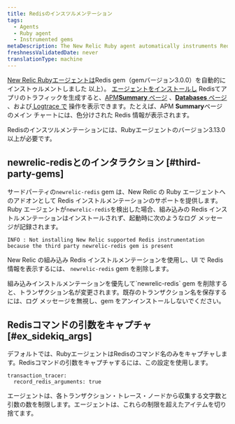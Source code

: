 ```yaml
---
title: Redisのインスツルメンテーション
tags:
  - Agents
  - Ruby agent
  - Instrumented gems
metaDescription: The New Relic Ruby agent automatically instruments Redis tasks.
freshnessValidatedDate: never
translationType: machine
---
```


[New Relic Rubyエージェントは](/docs/agents/ruby-agent/getting-started/new-relic-ruby)Redis gem（gemバージョン3.0.0）を自動的にインストゥルメントしました 以上）。 [エージェントをインストールし](/docs/agents/ruby-agent/installation-configuration/ruby-agent-installation) Redisてアプリのトラフィックを生成すると、[APM<DNT>**Summary**</DNT> ページ](/docs/apm/applications-menu/monitoring/apm-overview-page) 、[<DNT>**Databases**</DNT> ページ](/docs/apm/applications-menu/monitoring/databases-slow-queries-page) 、および[ Logtrace で](/docs/apm/transactions/transaction-traces/transaction-traces) 操作を表示できます。たとえば、APM <DNT>**Summary**</DNT>ページのメイン チャートには、色分けされた Redis 情報が表示されます。

<Callout variant="tip">
  Redisのインスツルメンテーションには、Rubyエージェントのバージョン3.13.0以上が必要です。
</Callout>

## newrelic-redisとのインタラクション [#third-party-gems]

サードパーティの`newrelic-redis` gem は、New Relic の Ruby エージェントへのアドオンとして Redis インストルメンテーションのサポートを提供します。Ruby エージェントが`newrelic-redis`を検出した場合、組み込みの Redis インストルメンテーションはインストールされず、起動時に次のようなログ メッセージが記録されます。

```
INFO : Not installing New Relic supported Redis instrumentation because the third party newrelic-redis gem is present
```

New Relic の組み込み Redis インストルメンテーションを使用し、UI で Redis 情報を表示するには、 `newrelic-redis` gem を削除します。

<Callout variant="important">
  組み込みインストルメンテーションを優先して`newrelic-redis` gem を削除すると、トランザクション名が変更されます。既存のトランザクション名を保存するには、ログ メッセージを無視し、gem をアンインストールしないでください。
</Callout>

## Redisコマンドの引数をキャプチャ [#ex_sidekiq_args]

デフォルトでは、RubyエージェントはRedisのコマンド名のみをキャプチャします。Redisコマンドの引数をキャプチャするには、この設定を使用します。

```
transaction_tracer:
  record_redis_arguments: true
```

エージェントは、各トランザクション・トレース・ノードから収集する文字数と引数の数を制限します。エージェントは、これらの制限を超えたアイテムを切り捨てます。

